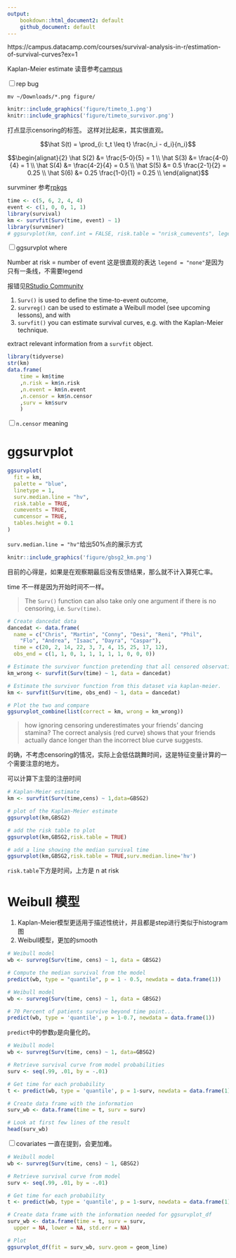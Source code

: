```yaml
---
output: 
    bookdown::html_document2: default
    github_document: default
---
```


https://campus.datacamp.com/courses/survival-analysis-in-r/estimation-of-survival-curves?ex=1

Kaplan-Meier estimate
读音参考[campus](https://campus.datacamp.com/courses/survival-analysis-in-r/estimation-of-survival-curves?ex=1)

<input type="checkbox" id="checkbox1" class="styled">rep bug

```
mv ~/Downloads/*.png figure/
```

```r
knitr::include_graphics('figure/timeto_1.png')
knitr::include_graphics('figure/timeto_survivor.png')
```

打点显示censoring的标签。
这样对比起来，其实很直观。

$$\hat S(t) = \prod_{i: t_t \leq t} \frac{n_i - d_i}{n_i}$$

$$\begin{alignat}{2}
\hat S(2) &= \frac{5-0}{5} = 1 \\
\hat S(3) &= \frac{4-0}{4} = 1 \\
\hat S(4) &= \frac{4-2}{4} = 0.5 \\
\hat S(5) &= 0.5 \frac{2-1}{2} = 0.25 \\
\hat S(6) &= 0.25 \frac{1-0}{1} = 0.25 \\
\end{alignat}$$

survminer 参考[rpkgs](https://rpkgs.datanovia.com/survminer/reference/ggsurvplot.html)

```r
time <- c(5, 6, 2, 4, 4) 
event <- c(1, 0, 0, 1, 1)
library(survival)
km <- survfit(Surv(time, event) ~ 1)
library(survminer)
# ggsurvplot(km, conf.int = FALSE, risk.table = "nrisk_cumevents", legend = "none")
```

<input type="checkbox" id="checkbox1" class="styled">ggsurvplot where

Number at risk = number of event
这是很直观的表达
`legend = "none"`是因为只有一条线，不需要legend

报错见[RStudio Community](https://community.rstudio.com/t/questions-for-the-input-of-function-survminer-ggsurvplot/20461)

1. `Surv()` is used to define the time-to-event outcome, 
1. `survreg()` can be used to estimate a Weibull model (see upcoming lessons), and with 
1. `survfit()` you can estimate survival curves, e.g. with the Kaplan-Meier technique.

extract relevant information from a `survfit` object.

```r
library(tidyverse)
str(km)
data.frame(
    time = km$time
    ,n.risk = km$n.risk
    ,n.event = km$n.event
    ,n.censor = km$n.censor
    ,surv = km$surv
    )
```

<input type="checkbox" id="checkbox1" class="styled">`n.censor` meaning

# ggsurvplot

```r
ggsurvplot(
  fit = km, 
  palette = "blue", 
  linetype = 1, 
  surv.median.line = "hv", 
  risk.table = TRUE,
  cumevents = TRUE, 
  cumcensor = TRUE,
  tables.height = 0.1
)
```

`surv.median.line = "hv"`给出50%点的展示方式

```r
knitr::include_graphics('figure/gbsg2_km.png')
```

目前的心得是，如果是在观察期最后没有反馈结果，那么就不计入算死亡率。

time 不一样是因为开始时间不一样。

>
The `Surv()` function can also take only one argument if there is no censoring, i.e. `Surv(time)`.

```r
# Create dancedat data
dancedat <- data.frame(
  name = c("Chris", "Martin", "Conny", "Desi", "Reni", "Phil", 
    "Flo", "Andrea", "Isaac", "Dayra", "Caspar"),
  time = c(20, 2, 14, 22, 3, 7, 4, 15, 25, 17, 12),
  obs_end = c(1, 1, 0, 1, 1, 1, 1, 1, 0, 0, 0))

# Estimate the survivor function pretending that all censored observations are actual observations.
km_wrong <- survfit(Surv(time) ~ 1, data = dancedat)

# Estimate the survivor function from this dataset via kaplan-meier.
km <- survfit(Surv(time, obs_end) ~ 1, data = dancedat)

# Plot the two and compare
ggsurvplot_combine(list(correct = km, wrong = km_wrong))
```


>
how ignoring censoring underestimates your friends' dancing stamina? The correct analysis (red curve) shows that your friends actually dance longer than the incorrect blue curve suggests.

的确，不考虑censoring的情况，实际上会低估跳舞时间，这是特征变量计算的一个需要注意的地方。

可以计算下主营的注册时间

```r
# Kaplan-Meier estimate
km <- survfit(Surv(time,cens) ~ 1,data=GBSG2)

# plot of the Kaplan-Meier estimate
ggsurvplot(km,GBSG2)

# add the risk table to plot
ggsurvplot(km,GBSG2,risk.table = TRUE)

# add a line showing the median survival time
ggsurvplot(km,GBSG2,risk.table = TRUE,surv.median.line='hv')
```

`risk.table`下方是时间，上方是 n at risk

# Weibull 模型

1. Kaplan-Meier模型更适用于描述性统计，并且都是step进行类似于histogram图
1. Weibull模型，更加的smooth

```r
# Weibull model
wb <- survreg(Surv(time, cens) ~ 1, data = GBSG2)

# Compute the median survival from the model
predict(wb, type = "quantile", p = 1 - 0.5, newdata = data.frame(1))
```

```r
# Weibull model
wb <- survreg(Surv(time, cens) ~ 1, data = GBSG2)

# 70 Percent of patients survive beyond time point...
predict(wb, type = 'quantile', p = 1-0.7, newdata = data.frame(1))
```

`predict`中的参数`p`是向量化的。

```r
# Weibull model
wb <- survreg(Surv(time, cens) ~ 1, data=GBSG2)

# Retrieve survival curve from model probabilities 
surv <- seq(.99, .01, by = -.01)

# Get time for each probability
t <- predict(wb, type = 'quantile', p = 1-surv, newdata = data.frame(1))

# Create data frame with the information
surv_wb <- data.frame(time = t, surv = surv)

# Look at first few lines of the result
head(surv_wb)
```

<input type="checkbox" id="checkbox1" class="styled">covariates 一直在提到，会更加难。

```r
# Weibull model
wb <- survreg(Surv(time, cens) ~ 1, GBSG2)

# Retrieve survival curve from model
surv <- seq(.99, .01, by = -.01)

# Get time for each probability
t <- predict(wb, type = 'quantile', p = 1-surv, newdata = data.frame(1))

# Create data frame with the information needed for ggsurvplot_df
surv_wb <- data.frame(time = t, surv = surv, 
  upper = NA, lower = NA, std.err = NA)

# Plot
ggsurvplot_df(fit = surv_wb, surv.geom = geom_line)
```

